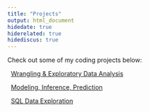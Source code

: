 ```yaml
---
title: "Projects"
output: html_document
hidedate: true
hiderelated: true
hidediscus: true
---
```


Check out some of my coding projects below:


<i class="fa fa-signal"></i> &nbsp; [Wrangling & Exploratory Data Analysis](/project/project1/)

<i class="fa fa-line-chart"></i> &nbsp; [Modeling, Inference, Prediction](/project/project2/)

<i class="fa fa-line-chart"></i> &nbsp; [SQL Data Exploration](/project/project3/)

<!--
<i class="fa fa-pie-chart"></i> 
<i class="fa fa-tasks"></i> 
-->
